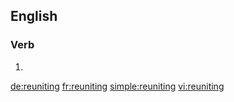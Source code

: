 ==English==

===Verb===
{{head|en}}

# {{present participle of|reunite|lang=en}}

[[de:reuniting]]
[[fr:reuniting]]
[[simple:reuniting]]
[[vi:reuniting]]